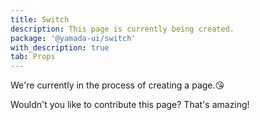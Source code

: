 ```yaml
---
title: Switch
description: This page is currently being created.
package: '@yamada-ui/switch'
with_description: true
tab: Props
---
```


We're currently in the process of creating a page.😘

Wouldn't you like to contribute this page? That's amazing!
